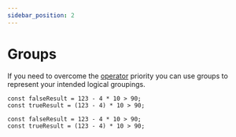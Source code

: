 ```yaml
---
sidebar_position: 2
---
```



# Groups

If you need to overcome the [operator](../operator) priority you can use groups to represent your intended logical groupings.

<Tabs>
<TabItem value="knot" label="Knot">

```knot
const falseResult = 123 - 4 * 10 > 90;
const trueResult = (123 - 4) * 10 > 90;
```

</TabItem>
<TabItem value="tsx" label="TypeScript">

```tsx
const falseResult = 123 - 4 * 10 > 90;
const trueResult = (123 - 4) * 10 > 90;
```

</TabItem>
</Tabs>
